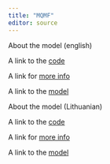 ```yaml
---
title: "MQMF"
editor: source
---
```



::: {.content-visible when-profile="english"}

About the model (english)

A link to the [code](https://www.github.com)

A link for [more info](https://www.google.com)

A link to the [model](https://fishsize.shinyapps.io/pikeperch/)

:::

::: {.content-visible when-profile="english"}

About the model (Lithuanian)

A link to the [code](https://www.github.com)

A link for [more info](https://www.google.com)

A link to the [model](https://fishsize.shinyapps.io/pikeperch/)

:::




